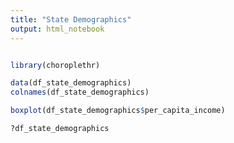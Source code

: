 ```yaml
---
title: "State Demographics"
output: html_notebook
---
```


```r

```

```r
library(choroplethr)
```

```r

data(df_state_demographics)
colnames(df_state_demographics)
```

```r
boxplot(df_state_demographics$per_capita_income)
```

```r
?df_state_demographics
```

